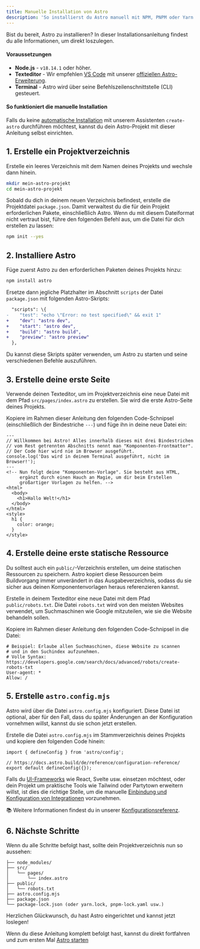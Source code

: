 ```yaml
---
title: Manuelle Installation von Astro
description: 'So installierst du Astro manuell mit NPM, PNPM oder Yarn.'
---
```


Bist du bereit, Astro zu installieren? In dieser Installationsanleitung findest du alle Informationen, um direkt loszulegen.

#### Voraussetzungen

- **Node.js** - `v18.14.1` oder höher.
- **Texteditor** - Wir empfehlen [VS Code](https://code.visualstudio.com/) mit unserer [offiziellen Astro-Erweiterung](https://marketplace.visualstudio.com/items?itemName=astro-build.astro-vscode).
- **Terminal** - Astro wird über seine Befehlszeilenschnittstelle (CLI) gesteuert.

<InstallGuideTabGroup />

#### So funktioniert die manuelle Installation

Falls du keine [automatische Installation](/de/install-and-setup/) mit unserem Assistenten `create-astro` durchführen möchtest, kannst du dein Astro-Projekt mit dieser Anleitung selbst einrichten.


## 1. Erstelle ein Projektverzeichnis

Erstelle ein leeres Verzeichnis mit dem Namen deines Projekts und wechsle dann hinein.

```bash
mkdir mein-astro-projekt
cd mein-astro-projekt
```

Sobald du dich in deinem neuen Verzeichnis befindest, erstelle die Projektdatei `package.json`. Damit verwaltest du die für dein Projekt erforderlichen Pakete, einschließlich Astro. Wenn du mit diesem Dateiformat nicht vertraut bist, führe den folgenden Befehl aus, um die Datei für dich erstellen zu lassen:

```bash
npm init --yes
```


## 2. Installiere Astro

Füge zuerst Astro zu den erforderlichen Paketen deines Projekts hinzu:

```bash
npm install astro
```

Ersetze dann jegliche Platzhalter im Abschnitt `scripts` der Datei `package.json` mit folgenden Astro-Skripts:

```diff
  "scripts": \{
-    "test": "echo \"Error: no test specified\" && exit 1"
+    "dev": "astro dev",
+    "start": "astro dev",
+    "build": "astro build",
+    "preview": "astro preview"
  },
```

Du kannst diese Skripts später verwenden, um Astro zu starten und seine verschiedenen Befehle auszuführen.


## 3. Erstelle deine erste Seite

Verwende deinen Texteditor, um im Projektverzeichnis eine neue Datei mit dem Pfad `src/pages/index.astro` zu erstellen. Sie wird die erste Astro-Seite deines Projekts.

Kopiere im Rahmen dieser Anleitung den folgenden Code-Schnipsel (einschließlich der Bindestriche `---`) und füge ihn in deine neue Datei ein:

```astro
---
// Willkommen bei Astro! Alles innerhalb dieses mit drei Bindestrichen
// vom Rest getrennten Abschnitts nennt man "Komponenten-Frontmatter".
// Der Code hier wird nie im Browser ausgeführt.
console.log('Das wird in deinem Terminal ausgeführt, nicht im Browser!');
---
<!-- Nun folgt deine "Komponenten-Vorlage". Sie besteht aus HTML,
     ergänzt durch einen Hauch an Magie, um dir beim Erstellen
     großartiger Vorlagen zu helfen. -->
<html>
  <body>
    <h1>Hallo Welt!</h1>
  </body>
</html>
<style>
  h1 {
    color: orange;
  }
</style>
```


## 4. Erstelle deine erste statische Ressource

Du solltest auch ein `public/`-Verzeichnis erstellen, um deine statischen Ressourcen zu speichern. Astro kopiert diese Ressourcen beim Buildvorgang immer unverändert in das Ausgabeverzeichnis, sodass du sie sicher aus deinen Komponentenvorlagen heraus referenzieren kannst.

Erstelle in deinem Texteditor eine neue Datei mit dem Pfad `public/robots.txt`. Die Datei `robots.txt` wird von den meisten Websites verwendet, um Suchmaschinen wie Google mitzuteilen, wie sie die Website behandeln sollen.

Kopiere im Rahmen dieser Anleitung den folgenden Code-Schnipsel in die Datei:

```
# Beispiel: Erlaube allen Suchmaschinen, diese Website zu scannen
# und in den Suchindex aufzunehmen.
# Volle Syntax: https://developers.google.com/search/docs/advanced/robots/create-robots-txt
User-agent: *
Allow: /
```


## 5. Erstelle `astro.config.mjs`

Astro wird über die Datei `astro.config.mjs` konfiguriert. Diese Datei ist optional, aber für den Fall, dass du später Änderungen an der Konfiguration vornehmen willst, kannst du sie schon jetzt erstellen.

Erstelle die Datei `astro.config.mjs` im Stammverzeichnis deines Projekts und kopiere den folgenden Code hinein:

```
import { defineConfig } from 'astro/config';

// https://docs.astro.build/de/reference/configuration-reference/
export default defineConfig({});
```

Falls du [UI-Frameworks](/de/guides/framework-components/) wie React, Svelte usw. einsetzen möchtest, oder dein Projekt um praktische Tools wie Tailwind oder Partytown erweitern willst, ist dies die richtige Stelle, um die manuelle [Einbindung und Konfiguration von Integrationen](/de/guides/integrations-guide/) vorzunehmen.

📚 Weitere Informationen findest du in unserer [Konfigurationsreferenz](/de/reference/configuration-reference/).


## 6. Nächste Schritte

Wenn du alle Schritte befolgt hast, sollte dein Projektverzeichnis nun so aussehen:

```
├── node_modules/
├── src/
│   └── pages/
│       └── index.astro
├── public/
│   └── robots.txt
├── astro.config.mjs
├── package.json
└── package-lock.json (oder yarn.lock, pnpm-lock.yaml usw.)
```

Herzlichen Glückwunsch, du hast Astro eingerichtet und kannst jetzt loslegen!

Wenn du diese Anleitung komplett befolgt hast, kannst du direkt fortfahren und zum ersten Mal [Astro starten](/de/install-and-setup/#start-the-astro-dev-server)
